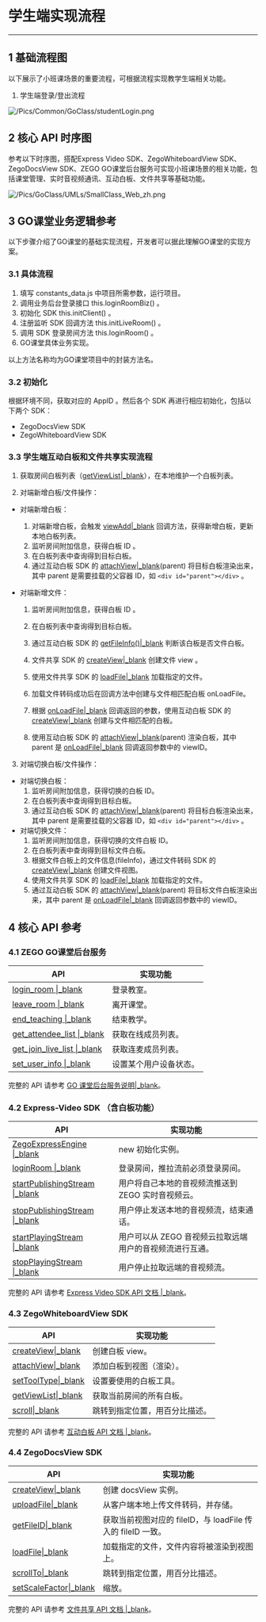 <style>
table th:nth-of-type(1) { min-width: 120px; width: 30%; }
table th:nth-of-type(2) { min-width: 120px; width: 70%; }
table {width: 100%;}
</style>

# 学生端实现流程
---

## 1 基础流程图
以下展示了小班课场景的重要流程，可根据流程实现教学生端相关功能。

1. 学生端登录/登出流程

![/Pics/Common/GoClass/studentLogin.png](/Pics/Common/GoClass/studentLogin.png)

## 2 核心 API 时序图
参考以下时序图，搭配Express Video SDK、ZegoWhiteboardView SDK、ZegoDocsView SDK、ZEGO GO课堂后台服务可实现小班课场景的相关功能，包括课堂管理、实时音视频通讯、互动白板、文件共享等基础功能。

![/Pics/GoClass/UMLs/SmallClass_Web_zh.png](/Pics/GoClass/UMLs/SmallClass_Web_zh.png)

## 3 GO课堂业务逻辑参考
以下步骤介绍了GO课堂的基础实现流程，开发者可以据此理解GO课堂的实现方案。

### 3.1 具体流程
1. 填写 constants_data.js 中项目所需参数，运行项目。
2. 调用业务后台登录接口 this.loginRoomBiz() 。
3. 初始化 SDK this.initClient() 。
4. 注册监听 SDK 回调方法 this.initLiveRoom() 。
5. 调用 SDK 登录房间方法 this.loginRoom() 。
6. GO课堂具体业务实现。


<div class="mk-hint">
 
以上方法名称均为GO课堂项目中的封装方法名。 
</div>



### 3.2 初始化

根据环境不同，获取对应的 AppID 。然后各个 SDK 再进行相应初始化，包括以下两个 SDK：

- ZegoDocsView SDK
- ZegoWhiteboardView SDK

### 3.3 学生端互动白板和文件共享实现流程

1. 获取房间白板列表（[getViewList\|_blank](/article/api?doc=WhiteBoardView_API~javascript_web~class~ZegoExpressEngine#get-view-list)），在本地维护一个白板列表。

2. 对端新增白板/文件操作：

- 对端新增白板：

  1. 对端新增白板，会触发 [viewAdd\|_blank](/article/api?doc=WhiteBoardView_API~javascript_web~interface~ZegoEvent#view-add) 回调方法，获得新增白板，更新本地白板列表。
  2. 监听房间附加信息，获得白板 ID 。
  3. 在白板列表中查询得到目标白板。
  4. 通过互动白板 SDK 的 [attachView\|_blank](/article/api?doc=WhiteBoardView_API~javascript_web~class~ZegoExpressEngine#attach-view)(parent) 将目标白板渲染出来，其中 parent 是需要挂载的父容器 ID，如 `<div id="parent"></div>` 。

- 对端新增文件：

   1. 监听房间附加信息，获得白板 ID 。

   2. 在白板列表中查询得到目标白板。

   3. 通过互动白板 SDK 的 [getFileInfo()\|_blank](/article/api?doc=WhiteBoardView_API~javascript_web~interface~ZegoWhiteboardView#get-file-info) 判断该白板是否文件白板。

   4. 文件共享 SDK 的 [createView\|_blank](/article/api?doc=DocsView_API~javascript_web~class~ZegoExpressDocs#create-view) 创建文件 view 。

   5. 使用文件共享 SDK 的 [loadFile\|_blank](/article/api?doc=DocsView_API~javascript_web~interface~ZegoDocsView#load-file) 加载指定的文件。

   6. 加载文件转码成功后在回调方法中创建与文件相匹配白板 onLoadFile。

   7. 根据 [onLoadFile\|_blank](/article/api?doc=DocsView_API~javascript_web~interface~ZegoEvent#on-load-file) 回调返回的参数，使用互动白板 SDK 的 [createView\|_blank](/article/api?doc=WhiteBoardView_API~javascript_web~class~ZegoExpressEngine#create-view) 创建与文件相匹配的白板。

   8. 使用互动白板 SDK 的 [attachView\|_blank](/article/api?doc=WhiteBoardView_API~javascript_web~class~ZegoExpressEngine#attach-view)(parent) 渲染白板，其中 parent 是 [onLoadFile\|_blank](/article/api?doc=DocsView_API~javascript_web~interface~ZegoEvent#on-load-file) 回调返回参数中的 viewID。      

3. 对端切换白板/文件操作：

- 对端切换白板：
  1. 监听房间附加信息，获得切换的白板 ID。
  2. 在白板列表中查询得到目标白板。
  3. 通过互动白板 SDK 的 [attachView\|_blank](/article/api?doc=WhiteBoardView_API~javascript_web~class~ZegoExpressEngine#attach-view)(parent) 将目标白板渲染出来，其中 parent 是需要挂载的父容器 ID，如 `<div id="parent"></div>` 。
- 对端切换文件：
  1. 监听房间附加信息，获得切换的文件白板 ID。
  2. 在白板列表中查询得到目标文件白板。
  3. 根据文件白板上的文件信息(fileInfo)，通过文件转码 SDK 的 [createView\|_blank](/article/api?doc=WhiteBoardView_API~javascript_web~class~ZegoExpressEngine#create-view) 创建文件视图。
  4. 使用文件共享 SDK 的 [loadFile\|_blank](/article/api?doc=DocsView_API~javascript_web~interface~ZegoDocsView#load-file) 加载指定的文件。
  5. 通过互动白板 SDK 的 [attachView\|_blank](/article/api?doc=WhiteBoardView_API~javascript_web~class~ZegoExpressEngine#attach-view)(parent) 将目标文件白板渲染出来，其中 parent 是 [onLoadFile\|_blank](/article/api?doc=DocsView_API~javascript_web~interface~ZegoEvent#on-load-file) 回调返回参数中的 viewID。

## 4 核心 API 参考

### 4.1 ZEGO GO课堂后台服务
 
|API|实现功能|
|-|-|
|[login_room \|_blank](#5904)| 登录教室。|
|[leave_room \|_blank](#5910)|离开课堂。|
|[end_teaching \|_blank](#5911)|结束教学。|
|[get_attendee_list \|_blank](#5905)|获取在线成员列表。|
|[get_join_live_list \|_blank](#5906)|获取连麦成员列表。|
|[set_user_info \|_blank](#5908)|设置某个用户设备状态。|

<div class="mk-hint">
 
完整的 API 请参考 [GO 课堂后台服务说明\|_blank](#5370)。  
</div>

### 4.2 Express-Video SDK （含白板功能） 

|API|实现功能|
|-|-|
|[ZegoExpressEngine \|_blank](/article/api?doc=Express_Video_SDK_API~javascript_web~class~ZegoExpressEngine)|new 初始化实例。|
|[loginRoom \|_blank](/article/api?doc=Express_Video_SDK_API~javascript_web~class~ZegoExpressEngine#login-room)|登录房间，推拉流前必须登录房间。|
|[startPublishingStream \|_blank](/article/api?doc=Express_Video_SDK_API~javascript_web~class~ZegoExpressEngine#start-publishing-stream)|用户将自己本地的音视频流推送到 ZEGO 实时音视频云。|
|[stopPublishingStream \|_blank](/article/api?doc=Express_Video_SDK_API~javascript_web~class~ZegoExpressEngine#stop-publishing-stream)|用户停止发送本地的音视频流，结束通话。|
|[startPlayingStream \|_blank](/article/api?doc=Express_Video_SDK_API~javascript_web~class~ZegoExpressEngine#start-playing-stream)|用户可以从 ZEGO 音视频云拉取远端用户的音视频流进行互通。|
|[stopPlayingStream \|_blank](/article/api?doc=Express_Video_SDK_API~javascript_web~class~ZegoExpressEngine#stop-playing-stream)|用户停止拉取远端的音视频流。|

<div class="mk-hint">
 
完整的 API 请参考 [Express Video SDK API 文档 \|_blank](/zh/api?doc=Express_Video_SDK_API~javascript_web~class)。  
</div>


### 4.3 ZegoWhiteboardView SDK 

|API|实现功能|
|-|-|
|[createView\|_blank](/zh/api?doc=WhiteBoardView_API~Javascript_web~class~ZegoExpressEngine&jumpType=route#create-view)|创建白板 view。|
|[attachView\|_blank](/zh/api?doc=WhiteBoardView_API~Javascript_web~class~ZegoExpressEngine&jumpType=route#attach-view)|添加白板到视图（渲染）。|
|[setToolType\|_blank](/article/api?doc=WhiteBoardView_API~javascript_web~interface~ZegoWhiteboardView#set-tool-type)|设置要使用的白板工具。|
|[getViewList\|_blank](/zh/api?doc=WhiteBoardView_API~Javascript_web~class~ZegoExpressEngine&jumpType=route#get-view-list)|获取当前房间的所有白板。|
|[scroll\|_blank](/article/api?doc=WhiteBoardView_API~javascript_web~interface~ZegoWhiteboardView#scroll)|跳转到指定位置，用百分比描述。|

<div class="mk-hint">
 
完整的 API 请参考 [互动白板 API 文档 \|_blank](/zh/api?doc=WhiteBoardView_API~javascript_web~class)。  
</div>

### 4.4 ZegoDocsView SDK 

|API|实现功能|
|-|-|
|[createView\|_blank](/zh/api?doc=DocsView_API~Javascript_web~class~ZegoExpressDocs#create-view)| 创建 docsView 实例。|
|[uploadFile\|_blank](/zh/api?doc=DocsView_API~Javascript_web~class~ZegoExpressDocs#upload-file)| 从客户端本地上传文件转码，并存储。|
|[getFileID\|_blank](/article/api?doc=DocsView_API~javascript_web~interface~ZegoDocsView#get-file-id)| 获取当前视图对应的 fileID，与 loadFile 传入的 fileID 一致。|
|[loadFile\|_blank](/article/api?doc=DocsView_API~javascript_web~interface~ZegoDocsView#load-file)|加载指定的文件，文件内容将被渲染到视图上。|
|[scrollTo\|_blank](/article/api?doc=DocsView_API~javascript_web~interface~ZegoDocsView#scroll-to)|跳转到指定位置，用百分比描述。|
|[setScaleFactor\|_blank](/article/api?doc=DocsView_API~javascript_web~interface~ZegoDocsView#set-scale-factor)|缩放。|

<div class="mk-hint">
 
完整的 API 请参考 [文件共享 API 文档 \|_blank](/article/api?doc=DocsView_API~javascript_web~class)。  
</div>

